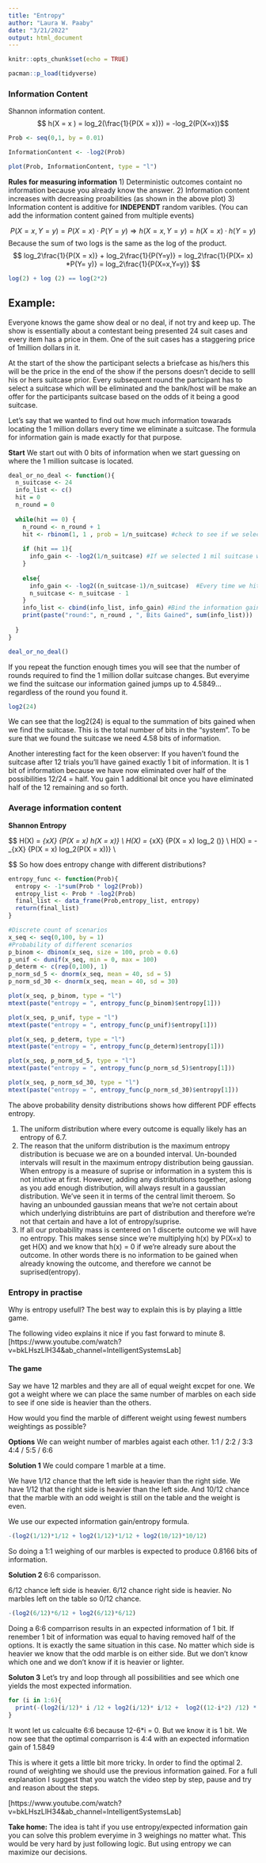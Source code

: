 ```yaml
---
title: "Entropy"
author: "Laura W. Paaby"
date: "3/21/2022"
output: html_document
---
```


```r
knitr::opts_chunk$set(echo = TRUE)
```

```r
pacman::p_load(tidyverse)
```

### Information Content
Shannon information content.
$$ h(X = x ) = log_2(\frac{1}{P(X = x)}) = -log_2(P(X=x))$$
```r
Prob <- seq(0,1, by = 0.01)

InformationContent <- -log2(Prob)

plot(Prob, InformationContent, type = "l")
```

**Rules for measuring information**
  1) Deterministic outcomes containt no information because you already know the answer. 
  2) Information content increases with decreasing proabilities (as shown in the above plot)
  3) Information content is additive for **INDEPENDT** random varibles. (You can add the          information content gained from multiple events)
  
  $$P(X = x, Y = y) = P(X = x) \cdot P(Y = y) \Rightarrow h(X=x, Y = y)  = h(X=x) \cdot h(Y= y)$$
Because the sum of two logs is the same as the log of the product. 
$$ log_2\frac{1}{P(X = x)} + log_2\frac{1}{P(Y=y)} = log_2\frac{1}{P(X= x) *P(Y= y)} = log_2\frac{1}{P(X=x,Y=y)} $$
```r
log(2) + log (2) == log(2*2)
```

## Example:
Everyone knows the game show deal or no deal, if not try and keep up. The show is essentially about a contestant being presented 24 suit cases and every item has a price in them. One of the suit cases has a staggering price of 1million dollars in it. 

At the start of the show the participant selects a briefcase as his/hers this will be the price in the end of the show if the persons doesn't decide to selll his or hers suitcase prior. Every subsequent round the partcipant has to select a suitcase which will be eliminated and the bank/host will be make an offer for the participants suitcase based on the odds of it being a good suitcase. 

Let's say that we wanted to find out how much information towarads locating the 1 million dollars every time we eliminate a suitcase. The formula for information gain is made exactly for that purpose. 

**Start**
We start out with 0 bits of information when we start guessing on where the 1 million suitcase is located. 

```r

deal_or_no_deal <- function(){
  n_suitcase <- 24
  info_list <- c()
  hit = 0
  n_round = 0
  
  while(hit == 0) {
    n_round <- n_round + 1
    hit <- rbinom(1, 1 , prob = 1/n_suitcase) #check to see if we selected the 1mil suitcase
  
    if (hit == 1){ 
      info_gain <- -log2(1/n_suitcase) #If we selected 1 mil suitcase we gain the remaining knowledge required
    }
    
    else{
      info_gain <- -log2((n_suitcase-1)/n_suitcase)  #Every time we hit we gain some bits of information
      n_suitcase <- n_suitcase - 1
    }
    info_list <- cbind(info_list, info_gain) #Bind the information gain from each round to a list.
    print(paste("round:", n_round , ", Bits Gained", sum(info_list)))  #Sum up all the bits gained
    
  }
}
```

```r
deal_or_no_deal()
```
If you repeat the function enough times you will see that the number of rounds required to find the 1 million dollar suitcase changes. But everyime we find the suitcase our information gained jumps up to 4.5849... regardless of the round you found it. 

```r
log2(24)
```
We can see that the log2(24) is equal to the summation of bits gained when we find the suitcase. This is the total number of bits in the "system". To be sure that we found the suitcase we need 4.58 bits of information.  

Another interesting fact for the keen observer: If you haven't found the suitcase after 12 trials you'll have gained exactly 1 bit of information. It is 1 bit of information because we have now eliminated over half of the possibilities 12/24 = half. You gain 1 additional bit once you have eliminated half of the 12 remaining and so forth.   



### Average information content
**Shannon Entropy**

$$ 
H(X) = \sum_{x\in X} {P(X = x) h(X = x)}    \\
H(X) = \sum_{x\in X} {P(X = x) log_2 (\frac{1}{p(X=x)})}    \\
H(X) = -\sum_{x\in X} {P(X = x) log_2(P(X = x))}    \\

$$
So how does entropy change with different distributions? 
```r
entropy_func <- function(Prob){
  entropy <- -1*sum(Prob * log2(Prob))
  entropy_list <- Prob * -log2(Prob)
  final_list <- data_frame(Prob,entropy_list, entropy)
  return(final_list)
}
```



```r
#Discrete count of scenarios
x_seq <- seq(0,100, by = 1)
#Probability of different scenarios
p_binom <- dbinom(x_seq, size = 100, prob = 0.6)
p_unif <- dunif(x_seq, min = 0, max = 100)
p_determ <- c(rep(0,100), 1)
p_norm_sd_5 <- dnorm(x_seq, mean = 40, sd = 5)
p_norm_sd_30 <- dnorm(x_seq, mean = 40, sd = 30)
```


```r
plot(x_seq, p_binom, type = "l")
mtext(paste("entropy = ", entropy_func(p_binom)$entropy[1]))
```


```r
plot(x_seq, p_unif, type = "l")
mtext(paste("entropy = ", entropy_func(p_unif)$entropy[1]))
```


```r
plot(x_seq, p_determ, type = "l")
mtext(paste("entropy = ", entropy_func(p_determ)$entropy[1]))
```
```r
plot(x_seq, p_norm_sd_5, type = "l")
mtext(paste("entropy = ", entropy_func(p_norm_sd_5)$entropy[1]))
```

```r
plot(x_seq, p_norm_sd_30, type = "l")
mtext(paste("entropy = ", entropy_func(p_norm_sd_30)$entropy[1]))
```
The above probability density distributions shows how different PDF effects entropy. 

 1) The uniform distribution where every outcome is equally likely has an entropy of 6.7. 
 2) The reason that the uniform distribution is the maximum entropy distribution is becuase     we are on a bounded interval. Un-bounded intervals will result in the maximum entropy       distribution being gaussian. When entropy is a measure of suprise or information in a       system this is not intutive at first. However, adding any distribtutions together,          aslong as you add enough distribution, will always result in a gaussian distribution.       We've seen it in terms of the central limit theroem. So having an unbounded gaussian        means that we're not certain about which underlying distribtuins are part of                distribution and therefore we're not that certain and have a lot of entropy/suprise.
 3) If all our probability mass is centered on 1 discerte outcome we will have no entropy.    This makes sense since we're multiplying h(x) by P(X=x) to get H(X) and we know that h(x)   = 0 if we're already sure about the outcome. In other words there is no information to be     gained when already knowing the outcome, and therefore we cannot be suprised(entropy).  

### Entropy in practise
Why is entropy usefull? 
The best way to explain this is by playing a little game. 

The following video explains it nice if you fast forward to minute 8.
[https://www.youtube.com/watch?v=bkLHszLlH34&ab_channel=IntelligentSystemsLab]


#### The game
Say we have 12 marbles and they are all of equal weight excpet for one. We got a weight where we can place the same number of marbles on each side to see if one side is heavier than the others. 

How would you find the marble of different weight using fewest numbers weightings as possible? 

**Options**
We can weight number of marbles agaist each other. 
1:1 / 2:2  / 3:3 
4:4 / 5:5 / 6:6

**Solution 1**
We could compare 1 marble at a time. 

We have 1/12 chance that the left side is heavier than the right side.
We have 1/12 that the right side is heavier than the left side. 
And 10/12 chance that the marble with an odd weight is still on the table and the weight is even. 

We use our expected information gain/entropy formula. 
```r
-(log2(1/12)*1/12 + log2(1/12)*1/12 + log2(10/12)*10/12)
```
So doing a 1:1 weighing of our marbles is expected to produce 0.8166 bits of information. 

**Solution 2 **
6:6 comparisson. 

6/12 chance left side is heavier.
6/12 chance right side is heavier. 
No marbles left on the table so 0/12 chance. 
```r
-(log2(6/12)*6/12 + log2(6/12)*6/12)
```
Doing a 6:6 comparrison results in an expected information of 1 bit. If renember 1 bit of information was equal to having removed half of the options. It is exactly the same situation in this case. No matter which side is heavier we know that the odd marble is on either side. But we don't know which one and we don't know if it is heavier or lighter.  

**Soluton 3**
Let's try and loop through all possibilities and see which one yields the most expected information. 

```r
for (i in 1:6){
  print(-(log2(i/12)* i /12 + log2(i/12)* i/12 +  log2((12-i*2) /12) * (12-i*2)/12))
}
```
It wont let us calcualte 6:6 because 12-6*i = 0. But we know it is 1 bit. 
We now see that the optimal comparrison is 4:4 with an expected information gain of 1.5849

This is where it gets a little bit more tricky. In order to find the optimal 2. round of weighting we should use the previous information gained. For a full explanation I suggest that you watch the video step by step, pause and try and reason about the steps. 

[https://www.youtube.com/watch?v=bkLHszLlH34&ab_channel=IntelligentSystemsLab]

**Take home: **
The idea is taht if you use entropy/expected information gain you can solve this problem everyime in 3 weighings no matter what. This would be very hard by just following logic. But using entropy we can maximize our decisions. 


